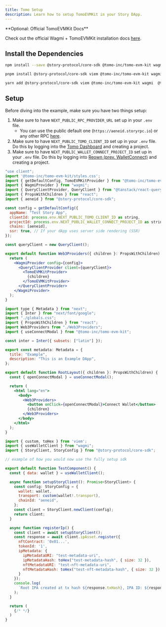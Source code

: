 ```yaml
---
title: Tomo Setup
description: Learn how to setup TomoEVMKit in your Story DApp.
---
```


<Note>
**Optional: Official TomoEVMKit Docs**

Check out the official Wagmi + TomoEVMKit installation docs [here](https://docs.tomo.inc/tomo-sdk/tomoevmkit/quick-start).

</Note>

## Install the Dependencies

<CodeGroup>

```bash npm
npm install --save @story-protocol/core-sdk @tomo-inc/tomo-evm-kit wagmi viem @tanstack/react-query
```

```bash pnpm
pnpm install @story-protocol/core-sdk viem @tomo-inc/tomo-evm-kit wagmi  @tanstack/react-query
```

```bash yarn
yarn add @story-protocol/core-sdk viem @tomo-inc/tomo-evm-kit wagmi  @tanstack/react-query
```

</CodeGroup>

## Setup

Before diving into the example, make sure you have two things setup:

1. Make sure to have `NEXT_PUBLIC_RPC_PROVIDER_URL` set up in your `.env` file.
   - You can use the public default one (`https://aeneid.storyrpc.io`) or any other RPC [here](/network/network-info/aeneid#rpcs).
2. Make sure to have `NEXT_PUBLIC_TOMO_CLIENT_ID` set up in your `.env` file. Do this by logging into the [Tomo Dashboard](https://dashboard.tomo.inc/) and creating a project.
3. Make sure to have `NEXT_PUBLIC_WALLET_CONNECT_PROJECT_ID` set up in your `.env` file. Do this by logging into [Reown (prev. WalletConnect)](https://reown.com/) and creating a project.

<CodeGroup>

```jsx Web3Providers.tsx
"use client";
import '@tomo-inc/tomo-evm-kit/styles.css';
import { getDefaultConfig, TomoEVMKitProvider } from "@tomo-inc/tomo-evm-kit";
import { WagmiProvider } from "wagmi";
import { QueryClientProvider, QueryClient } from "@tanstack/react-query";
import { PropsWithChildren } from "react";
import { aeneid } from "@story-protocol/core-sdk";

const config = getDefaultConfig({
  appName: "Test Story App",
  clientId: process.env.NEXT_PUBLIC_TOMO_CLIENT_ID as string,
  projectId: process.env.NEXT_PUBLIC_WALLET_CONNECT_PROJECT_ID as string,
  chains: [aeneid],
  ssr: true, // If your dApp uses server side rendering (SSR)
});

const queryClient = new QueryClient();

export default function Web3Providers({ children }: PropsWithChildren) {
  return (
    <WagmiProvider config={config}>
      <QueryClientProvider client={queryClient}>
        <TomoEVMKitProvider>
          {children}
        </TomoEVMKitProvider>
      </QueryClientProvider>
    </WagmiProvider>
  );
}
```

```jsx layout.tsx
import type { Metadata } from "next";
import { Inter } from "next/font/google";
import "./globals.css";
import { PropsWithChildren } from "react";
import Web3Providers from "./Web3Providers";
import { useConnectModal } from "@tomo-inc/tomo-evm-kit";

const inter = Inter({ subsets: ["latin"] });

export const metadata: Metadata = {
  title: "Example",
  description: "This is an Example DApp",
};

export default function RootLayout({ children }: PropsWithChildren) {
  const { openConnectModal } = useConnectModal();

  return (
    <html lang="en">
      <body>
        <Web3Providers>
          <button onClick={openConnectModal}>Connect Wallet</button>
          {children}
        </Web3Providers>
      </body>
    </html>
  );
}
```

```jsx TestComponent.tsx
import { custom, toHex } from 'viem';
import { useWalletClient } from "wagmi";
import { StoryClient, StoryConfig } from "@story-protocol/core-sdk";

// example of how you would now use the fully setup sdk

export default function TestComponent() {
  const { data: wallet } = useWalletClient();

  async function setupStoryClient(): Promise<StoryClient> {
    const config: StoryConfig = {
      wallet: wallet,
      transport: custom(wallet!.transport),
      chainId: "aeneid",
    };
    const client = StoryClient.newClient(config);
    return client;
  }

  async function registerIp() {
    const client = await setupStoryClient();
    const response = await client.ipAsset.register({
      nftContract: '0x01...',
      tokenId: '1',
      ipMetadata: {
        ipMetadataURI: "test-metadata-uri",
        ipMetadataHash: toHex("test-metadata-hash", { size: 32 }),
        nftMetadataURI: "test-nft-metadata-uri",
        nftMetadataHash: toHex("test-nft-metadata-hash", { size: 32 }),
      }
    });
    console.log(
      `Root IPA created at tx hash ${response.txHash}, IPA ID: ${response.ipId}`
    );
  }

  return (
    {/* */}
  )
}
```

</CodeGroup>
